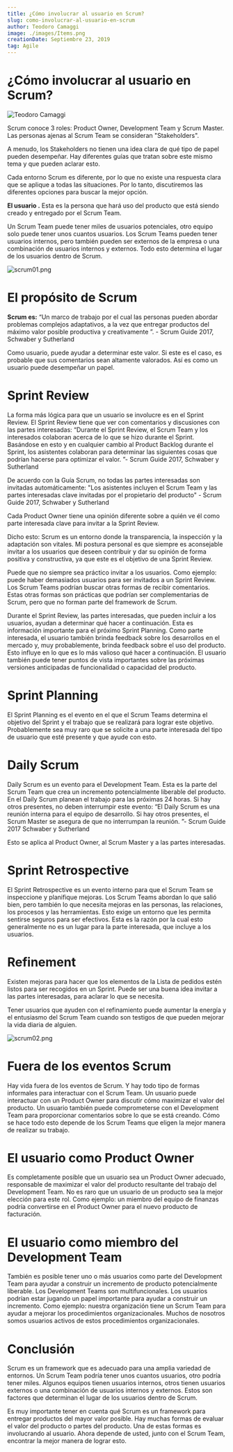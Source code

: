 ```yaml
---
title: ¿Cómo involucrar al usuario en Scrum?
slug: como-involucrar-al-usuario-en-scrum
author: Teodoro Camaggi
image: ./images/Items.png
creationDate: Septiembre 23, 2019
tag: Agile
---
```


# ¿Cómo involucrar al usuario en Scrum?

![Teodoro Camaggi](./images/teodoro.jpg)

Scrum conoce 3 roles: Product Owner, Development Team y Scrum Master. Las personas ajenas al Scrum Team se consideran "Stakeholders".

A menudo, los Stakeholders no tienen una idea clara de qué tipo de papel pueden desempeñar. Hay diferentes guías que tratan sobre este mismo tema y que pueden aclarar esto.

Cada entorno Scrum es diferente, por lo que no existe una respuesta clara que se aplique a todas las situaciones. Por lo tanto, discutiremos las diferentes opciones para buscar la mejor opción.

**El usuario .** Esta es la persona que hará uso del producto que está siendo creado y entregado por el Scrum Team.

Un Scrum Team puede tener miles de usuarios potenciales, otro equipo solo puede tener unos cuantos usuarios. Los Scrum Teams pueden tener usuarios internos, pero también pueden ser externos de la empresa o una combinación de usuarios internos y externos. Todo esto determina el lugar de los usuarios dentro de Scrum.

![scrum01.png](./images/Items.png)

# El propósito de Scrum

**Scrum es:**
“Un marco de trabajo por el cual las personas pueden abordar problemas complejos adaptativos, a la vez que entregar productos del máximo valor posible productiva y creativamente ”. - Scrum Guide 2017, Schwaber y Sutherland

Como usuario, puede ayudar a determinar este valor. Si este es el caso, es probable que sus comentarios sean altamente valorados. Así es como un usuario puede desempeñar un papel.

# Sprint Review

La forma más lógica para que un usuario se involucre es en el Sprint Review.
El Sprint Review tiene que ver con comentarios y discusiones con las partes interesadas:
“Durante el Sprint Review, el Scrum Team y los interesados colaboran acerca de lo que se hizo durante el Sprint. Basándose en esto y en cualquier cambio al Product Backlog durante el Sprint, los asistentes colaboran para determinar las siguientes cosas que podrían hacerse para optimizar el valor. ”- Scrum Guide 2017, Schwaber y Sutherland

De acuerdo con la Guía Scrum, no todas las partes interesadas son invitadas automáticamente:
"Los asistentes incluyen el Scrum Team y las partes interesadas clave invitadas por el propietario del producto" - Scrum Guide 2017, Schwaber y Sutherland

Cada Product Owner tiene una opinión diferente sobre a quién ve él como parte interesada clave para invitar a la Sprint Review.

Dicho esto: Scrum es un entorno donde la transparencia, la inspección y la adaptación son vitales. Mi postura personal es que siempre es aconsejable invitar a los usuarios que deseen contribuir y dar su opinión de forma positiva y constructiva, ya que este es el objetivo de una Sprint Review.

Puede que no siempre sea práctico invitar a los usuarios. Como ejemplo: puede haber demasiados usuarios para ser invitados a un Sprint Review. Los Scrum Teams podrían buscar otras formas de recibir comentarios. Estas otras formas son prácticas que podrían ser complementarias de Scrum, pero que no forman parte del framework de Scrum.

Durante el Sprint Review, las partes interesadas, que pueden incluir a los usuarios, ayudan a determinar qué hacer a continuación. Esta es información importante para el próximo Sprint Planning. Como parte interesada, el usuario también brinda feedback sobre los desarrollos en el mercado y, muy probablemente, brinda feedback sobre el uso del producto. Esto influye en lo que es lo más valioso qué hacer a continuación. El usuario también puede tener puntos de vista importantes sobre las próximas versiones anticipadas de funcionalidad o capacidad del producto.

# Sprint Planning

El Sprint Planning es el evento en el que el Scrum Teams determina el objetivo del Sprint y el trabajo que se realizará para lograr este objetivo. Probablemente sea muy raro que se solicite a una parte interesada del tipo de usuario que esté presente y que ayude con esto.

# Daily Scrum

Daily Scrum es un evento para el Development Team. Esta es la parte del Scrum Team que crea un incremento potencialmente liberable del producto. En el Daily Scrum planean el trabajo para las próximas 24 horas. Si hay otros presentes, no deben interrumpir este evento:
“El Daily Scrum es una reunión interna para el equipo de desarrollo. Si hay otros presentes, el Scrum Master se asegura de que no interrumpan la reunión. ”- Scrum Guide 2017 Schwaber y Sutherland

Esto se aplica al Product Owner, al Scrum Master y a las partes interesadas.

# Sprint Retrospective

El Sprint Retrospective es un evento interno para que el Scrum Team se inspeccione y planifique mejoras. Los Scrum Teams abordan lo que salió bien, pero también lo que necesita mejoras en las personas, las relaciones, los procesos y las herramientas. Esto exige un entorno que les permita sentirse seguros para ser efectivos. Esta es la razón por la cual esto generalmente no es un lugar para la parte interesada, que incluye a los usuarios.

# Refinement

Existen mejoras para hacer que los elementos de la Lista de pedidos estén listos para ser recogidos en un Sprint. Puede ser una buena idea invitar a las partes interesadas, para aclarar lo que se necesita.

Tener usuarios que ayuden con el refinamiento puede aumentar la energía y el entusiasmo del Scrum Team cuando son testigos de que pueden mejorar la vida diaria de alguien.

![scrum02.png](./images/Items2.png)

# Fuera de los eventos Scrum

Hay vida fuera de los eventos de Scrum. Y hay todo tipo de formas informales para interactuar con el Scrum Team. Un usuario puede interactuar con un Product Owner para discutir cómo maximizar el valor del producto. Un usuario también puede comprometerse con el Development Team para proporcionar comentarios sobre lo que se está creando. Cómo se hace todo esto depende de los Scrum Teams que eligen la mejor manera de realizar su trabajo.

# El usuario como Product Owner

Es completamente posible que un usuario sea un Product Owner adecuado, responsable de maximizar el valor del producto resultante del trabajo del Development Team. No es raro que un usuario de un producto sea la mejor elección para este rol. Como ejemplo: un miembro del equipo de finanzas podría convertirse en el Product Owner para el nuevo producto de facturación.

# El usuario como miembro del Development Team

También es posible tener uno o más usuarios como parte del Development Team para ayudar a construir un incremento de producto potencialmente liberable. Los Development Teams son multifuncionales. Los usuarios podrían estar jugando un papel importante para ayudar a construir un incremento. Como ejemplo: nuestra organización tiene un Scrum Team para ayudar a mejorar los procedimientos organizacionales. Muchos de nosotros somos usuarios activos de estos procedimientos organizacionales.

# Conclusión

Scrum es un framework que es adecuado para una amplia variedad de entornos. Un Scrum Team podría tener unos cuantos usuarios, otro podría tener miles. Algunos equipos tienen usuarios internos, otros tienen usuarios externos o una combinación de usuarios internos y externos. Estos son factores que determinan el lugar de los usuarios dentro de Scrum.

Es muy importante tener en cuenta qué Scrum es un framework para entregar productos del mayor valor posible. Hay muchas formas de evaluar el valor del producto o partes del producto. Una de estas formas es involucrando al usuario. Ahora depende de usted, junto con el Scrum Team, encontrar la mejor manera de lograr esto.
